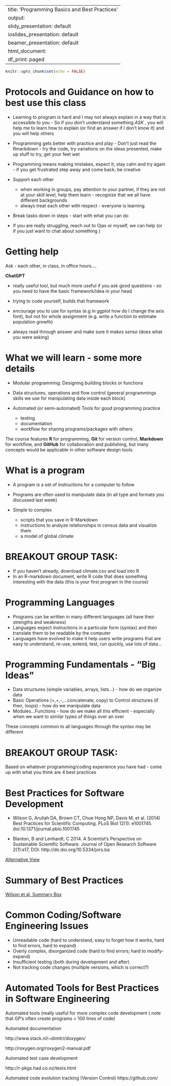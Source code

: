 
---
title: 'Programming Basics and Best Practices'
output:
  slidy_presentation: default
  ioslides_presentation: default
  beamer_presentation: default
  html_document:
    df_print: paged
---

```r
knitr::opts_chunk$set(echo = FALSE)
```

# Protocols and Guidance on how to best use this class

*  Learning to program is hard and I may not always explain in a way that is accessible to you - So if you don't understand something *ASK* , you will help me to learn how to explain (or find an answer if I don't know it) and you will help others

* Programming gets better with practice and play - Don't just read the Rmarkdown - try the code, try variations on the ideas presented, make up stuff to try, get your feet wet 

* Programming means making mistakes, expect it, stay calm and try again - if you get frustrated step away and come back; be creative


* Support each other 
  * when working in groups, pay attention to your partner, if they are not at your skill level, help them learn - recognize that we all have different backgrounds
  * always treat each other with respect - everyone is learning
  
* Break tasks down in steps - start with what you can do

* If you are really struggling, reach out to Ojas or myself, we can help
(or if you just want to chat about something ) 

# Getting help

Ask - each other, in class, in office hours....

**ChatGPT**

* really useful tool, but much more useful if you ask good questions - so you need to have the basic framework/idea in your head

* trying to code yourself, builds that framework

* encourage you to use for syntax (e.g in *ggplot* how do I change the axis font), but not for whole assignment (e.g. write a function to estimate population growth)

* always read through answer and make sure it *makes sense* (does what you were asking)


# What we will learn - some  more details

* Modular programming: Designing building blocks or functions

* Data structures, operations and flow control (general programmings skills we use for manipulating data inside each block)

* Automated (or semi-automated) Tools for good programming practice
  * testing
  * documentation
  * workflow for sharing programs/packages with others
  

The course features **R** for programming, **Git** for version control, **Markdown** for workflow, and **GitHub** for collaboration and publishing, but many concepts would be applicable in other software design tools.




# What is a program

* A program is a set of instructions for a computer to follow
* Programs are often used to manipulate data (in all type and formats you discussed last week)
* Simple to complex

    + scripts that you save in R-Markdown
    + instructions to analyze relationships in census data and visualize them
    + a model of global climate

# BREAKOUT GROUP TASK:
 
* If you haven't already, download climate.csv and load into R
* In an R-markdown document, write R code that does something interesting with the data (this is your first program in the course)

 
# Programming Languages

* Programs can be written in many different languages (all have their strengths and weakness)
* Languages expect instructions in a particular form (syntax) and then translate them to be readable by the computer
* Languages have evolved to make it help users write programs that are easy to understand, re-use, extend, test, run quickly, use lots of data...

# Programming Fundamentals - "Big Ideas"

* Data structures (simple variables, arrays, lists...) - how do we organize data
*  Basic Operations (=,+,-,...concatenate, copy)  to Control structures (if then, loops) - how do we manipulate data
* Modules...Functions - how do we make all this efficient - especially when we want to similar types of things over an over

These concepts common to all languages through the syntax may be different




# BREAKOUT GROUP TASK:
  Based on whatever programming/coding experience you have had - come up with what you think are 4 best practices
 

  
# Best Practices for Software Development 


* Wilson G, Aruliah DA, Brown CT, Chue Hong NP, Davis M, et al. (2014) Best Practices for Scientific Computing. PLoS Biol 12(1): e1001745. doi:10.1371/journal.pbio.1001745

*  Blanton, B and Lenhardt, C 2014. A Scientist’s Perspective on Sustainable Scientific Software. Journal of Open Research Software 2(1):e17, DOI: http://dx.doi.org/10.5334/jors.ba

[Alternative View](http://simpleprogrammer.com/2013/02/17/principles-are-timeless-best-practices-are-fads/)

# Summary of Best Practices

[Wilson et al, Summary Box](https://journals.plos.org/plosbiology/article?id=10.1371/journal.pbio.1001745#pbio-1001745-box001)
  

# Common Coding/Software Engineering Issues

* Unreadable code (hard to understand, easy to forget how it works, hard to find errors, hard to expand)
* Overly complex, disorganized code (hard to find errors; hard to modify-expand)
* Insufficient testing (both during development and after)
* Not tracking code changes (multiple versions, which is correct?)


# Automated Tools for Best Practices in Software Engineering

Automated tools (really useful for more complex code development
( note that GP’s often create programs > 100 lines of code)

Automated documentation

http://www.stack.nl/~dimitri/doxygen/

http://roxygen.org/roxygen2-manual.pdf 

Automated test case development

http://r-pkgs.had.co.nz/tests.html


Automated code evolution tracking (Version Control)
https://github.com/



